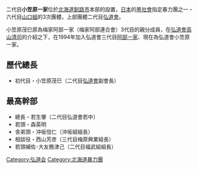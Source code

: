 二代目'''小笠原一家'''位於[[北海道|北海道]][[釧路市|釧路市]]本部的設置，[[日本|日本]]的[[黑社會|黑社會]]指定暴力團之一・六代目[[山口組|山口組]]的3次團體，上部團體二代目[[弘道會|弘道會]]。

小笠原茂巳原為梅家阿部一家（梅家阿部連合會）3代目的親分成員，在[[弘道會|弘道會]][[高山清司|高山清司]]的介紹之下，在1994年加入弘道會三代目[[阿部一家|阿部一家]]、現在為弘道會小笠原一家。

==歷代總長==
*初代目・小笠原茂巳（二代目[[弘道會|弘道會]]副會長）

==最高幹部==
*總長・若生肇（二代目弘道會若中）
*若頭・森英明 
*舎弟頭・沖坂信仁（沖坂組組長） 
*相談役・西山芳彦（三代目梅原興業組長） 
*若頭補佐･大友務津己（二代目福武組組長）

{{DEFAULTSORT:Ogasawara Kazuya}}
[[Category:弘道会|Category:弘道会]]
[[Category:北海道暴力團|Category:北海道暴力團]]

{{Japan-org-stub}}